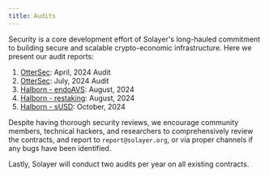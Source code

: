 ```yaml
---
title: Audits
---
```



Security is a core development effort of Solayer's long-hauled commitment to building secure and scalable crypto-economic infrastructure. Here we present our audit reports:

1. [OtterSec](https://github.com/solayer-labs/token-metadata/blob/07981c9059f64b50132a67c9db57219ed194678d/audit.pdf): April, 2024 Audit
2. [OtterSec](https://github.com/solayer-labs/solayer-improvement-proposal/blob/main/audits/restaking/OtterSec-audit-report-restaking-program.pdf): July, 2024 Audit
3. [Halborn - endoAVS](https://raw.githubusercontent.com/solayer-labs/solayer-improvement-proposal/main/audits/endoavs/Halborn-audit-report-endoavs-program.pdf): August, 2024
4. [Halborn - restaking](https://raw.githubusercontent.com/solayer-labs/solayer-improvement-proposal/main/audits/restaking/Halborn-audit-report-restaking-program.pdf): August, 2024
5. [Halborn - sUSD](https://raw.githubusercontent.com/solayer-labs/solayer-improvement-proposal/main/audits/stablecoin/Halborn-audit-report-susd-program.pdf): October, 2024

Despite having thorough security reviews, we encourage community members, technical hackers, and researchers to comprehensively review the contracts, and report to `report@solayer.org`, or via proper channels if any bugs have been identified.

Lastly, Solayer will conduct two audits per year on all existing contracts.
